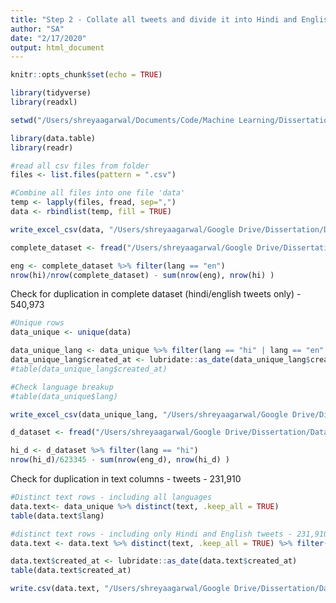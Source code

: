 ```yaml
---
title: "Step 2 - Collate all tweets and divide it into Hindi and English"
author: "SA"
date: "2/17/2020"
output: html_document
---
```


```r
knitr::opts_chunk$set(echo = TRUE)
```

```r
library(tidyverse)
library(readxl)

setwd("/Users/shreyaagarwal/Documents/Code/Machine Learning/Dissertation/Capstone")

```


```r
library(data.table)  
library(readr)

#read all csv files from folder
files <- list.files(pattern = ".csv")

#Combine all files into one file 'data'
temp <- lapply(files, fread, sep=",")
data <- rbindlist(temp, fill = TRUE)

write_excel_csv(data, "/Users/shreyaagarwal/Google Drive/Dissertation/Data/allcombineddata.csv")
```


```r
complete_dataset <- fread("/Users/shreyaagarwal/Google Drive/Dissertation/Data/allcombineddata.csv")

eng <- complete_dataset %>% filter(lang == "en")
nrow(hi)/nrow(complete_dataset) - sum(nrow(eng), nrow(hi) )

```


Check for duplication in complete dataset (hindi/english tweets only) - 540,973
```r
#Unique rows
data_unique <- unique(data)

data_unique_lang <- data_unique %>% filter(lang == "hi" | lang == "en" )
data_unique_lang$created_at <- lubridate::as_date(data_unique_lang$created_at)
#table(data_unique_lang$created_at)

#Check language breakup
#table(data_unique$lang)

write_excel_csv(data_unique_lang, "/Users/shreyaagarwal/Google Drive/Dissertation/Data/unique_rows_hi_eng.csv")
```


```r
d_dataset <- fread("/Users/shreyaagarwal/Google Drive/Dissertation/Data/unique_rows_hi_eng.csv")

hi_d <- d_dataset %>% filter(lang == "hi")
nrow(hi_d)/623345 - sum(nrow(eng_d), nrow(hi_d) )

```

Check for duplication in text columns - tweets - 231,910
```r

#Distinct text rows - including all languages
data.text<- data_unique %>% distinct(text, .keep_all = TRUE)
table(data.text$lang)

#distinct text rows - including only Hindi and English tweets - 231,910 tweets
data.text <- data.text %>% distinct(text, .keep_all = TRUE) %>% filter(lang == "hi" | lang == "en" )

data.text$created_at <- lubridate::as_date(data.text$created_at)
table(data.text$created_at)

write.csv(data.text, "/Users/shreyaagarwal/Google Drive/Dissertation/Data/unique_text_rows_hi_eng.csv")
```























